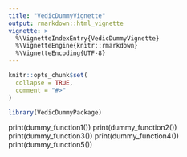 ```yaml
---
title: "VedicDummyVignette"
output: rmarkdown::html_vignette
vignette: >
  %\VignetteIndexEntry{VedicDummyVignette}
  %\VignetteEngine{knitr::rmarkdown}
  %\VignetteEncoding{UTF-8}
---
```


```r
knitr::opts_chunk$set(
  collapse = TRUE,
  comment = "#>"
)
```

```r
library(VedicDummyPackage)
```
print(dummy_function1())
print(dummy_function2())
print(dummy_function3())
print(dummy_function4())
print(dummy_function5())

